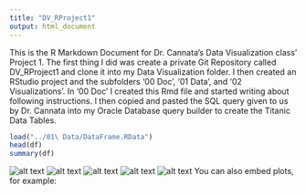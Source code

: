 ```yaml
---
title: "DV_RProject1"
output: html_document
---
```

 This is the R Markdown Document for Dr. Cannata's Data Visualization class' Project 1.  The first thing I did was create a private Git Repository called DV_RProject1 and clone it into my Data Visualization folder.  I then created an RStudio project and the subfolders '00 Doc', '01 Data', and '02 Visualizations'.  In '00 Doc' I created this Rmd file and started writing about following instructions.  I then copied and pasted the SQL query given to us by Dr. Cannata into my Oracle Database query builder to create the Titanic Data Tables. 



```r
load("../01\ Data/DataFrame.RData")
head(df)
summary(df)

```

![alt text](../02\ Visualizations/Plot1.png)
![alt text](../02\ Visualizations/Plot2.png)
![alt text](../02\ Visualizations/Plot3.png)
![alt text](../02\ Visualizations/Plot4.png)
![alt text](../02\ Visualizations/Plot5.png)
You can also embed plots, for example:

